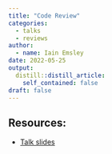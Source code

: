---
title: "Code Review"
categories:
  - talks
  - reviews
author:
  - name: Iain Emsley
date: 2022-05-25
output:
  distill::distill_article:
    self_contained: false
draft: false
---

## Resources:

-   [Talk slides](resources/Code_Review.pdf)
